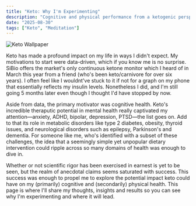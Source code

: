 ```yaml
---
title: "Keto: Why I'm Experimenting"
description: "Cognitive and physical performance from a ketogenic perspective."
date: "2025-08-30"
tags: ["Keto", "Meditation"]
---
```


![Keto Wallpaper](/images/walnuts.jpg)


Keto has made a profound impact on my life in ways I didn't expect. My motivations to start were data-driven, which if you know me is no surprise. SiBio offers the market's only continuous ketone monitor which I heard of in March this year from a friend (who's been keto/carnivore for over six years). I often feel like I wouldnt've stuck to it if not for a graph on my phone that essentially reflects my insulin levels. Nonetheless I did, and I'm still going 5 months later even though I thought I'd have stopped by now.

Aside from data, the primary motivator was cognitive health. Keto's incredible theraputic potential in mental health really captivated my attention—anxiety, ADHD, bipolar, depression, PTSD—the list goes on. Add to that its role in metabolic disorders like type 2 diabetes, obesity, thyroid issues, and neurological disorders such as epilepsy, Parkinson's and dementia. For someone like me, who's identified with a subset of these challenges, the idea that a seemingly simple yet unpopular dietary intervention could ripple across so many domains of health was enough to dive in.

Whether or not scientific rigor has been exercised in earnest is yet to be seen, but the realm of anecdotal claims seems saturated with success. This success was enough to propel me to explore the potential impact keto could have on my (primarily) cognitive and (secondarily) physical health. This page is where I'll share my thoughts, insights and results so you can see why I'm experimenting and where it will lead.